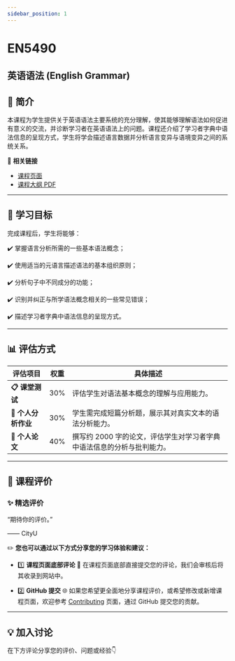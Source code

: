 ```yaml
---
sidebar_position: 1
---
```


# EN5490
## 英语语法 (English Grammar)

## **📘 简介**
本课程为学生提供关于英语语法主要系统的充分理解，使其能够理解语法如何促进有意义的交流，并诊断学习者在英语语法上的问题。课程还介绍了学习者字典中语法信息的呈现方式，学生将学会描述语言数据并分析语言变异与语境变异之间的系统关系。

🔗 **相关链接**
- [课程页面](https://www.cityu.edu.hk/catalogue/pg/202425/course/EN5490.htm)
- [课程大纲 PDF](https://www.cityu.edu.hk/catalogue/pg/202425/course/EN5490.pdf)

---

## **🎯 学习目标**

完成课程后，学生将能够：

✔️ 掌握语言分析所需的一些基本语法概念；

✔️ 使用适当的元语言描述语法的基本组织原则；

✔️ 分析句子中不同成分的功能；

✔️ 识别并纠正与所学语法概念相关的一些常见错误；

✔️ 描述学习者字典中语法信息的呈现方式。

---

## **📊 评估方式**

| **评估项目**          | **权重** | **具体描述**                                                                                       |
|----------------------|---------|---------------------------------------------------------------------------------------------------|
| **📋 课堂测试**       | 30%     | 评估学生对语法基本概念的理解与应用能力。                                                        |
| **📂 个人分析作业**   | 30%     | 学生需完成短篇分析题，展示其对真实文本的语法分析能力。                                         |
| **📢 个人论文**       | 40%     | 撰写约 2000 字的论文，评估学生对学习者字典中语法信息的分析与批判能力。                          |

---

## **💬 课程评价**

### ✨ **精选评价**
<div className={commentStyles.commentBox}>
    <p className={commentStyles.commentText}>
        “期待你的评价。”
    </p>
    <p className={commentStyles.commentAuthor}>—— CityU</p>
</div>

✏️ **您也可以通过以下方式分享您的学习体验和建议：**

- 1️⃣ **课程页面底部评论**
💬 在课程页面底部直接提交您的评论，我们会审核后将其收录到网站中。

- 2️⃣ **GitHub 提交**
🌐 如果您希望更全面地分享课程评价，或希望修改或新增课程页面，欢迎参考 [Contributing](/contributing) 页面，通过 GitHub 提交您的贡献。

---

## **💡 加入讨论**

在下方评论分享您的评价、问题或经验👇
<Utterances />

